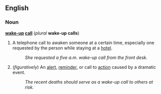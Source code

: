 ==English==
===Noun===
'''[[wake up|wake-up]] [[call]]''' (''plural'' '''wake-up calls''')

#A telephone call to awaken someone at a certain time, especially one requested by the person while staying at a [[hotel]].
#:''She requested a five a.m. wake-up call from the front desk.''
#(''figuratively'') An [[alert]], [[reminder]], or call to [[action]] caused by a dramatic event.
#:''The recent deaths should serve as a wake-up call to others at risk.''